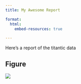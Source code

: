 ```yaml
---
title: My Awesome Report

format:
  html:
    embed-resources: true

---
```


Here's a report of the titantic data

## Figure

![](output/fig.png)
